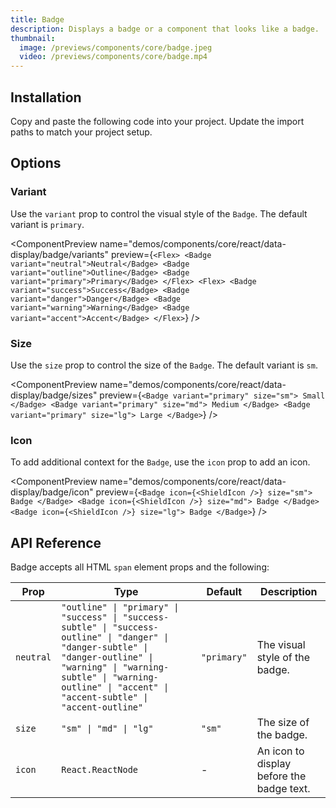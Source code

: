 ```yaml
---
title: Badge
description: Displays a badge or a component that looks like a badge.
thumbnail:
  image: /previews/components/core/badge.jpeg
  video: /previews/components/core/badge.mp4
---
```


<ComponentPreview name="demos/components/core/react/data-display/badge/default" />

## Installation

<Steps>
  <Step>Copy and paste the following code into your project.</Step>
  <ComponentSource name={["components/core/default/react/data-display/badge"]} extension={["tsx"]} />
  <Step>Update the import paths to match your project setup.</Step>
</Steps>

## Options

### Variant

Use the `variant` prop to control the visual style of the `Badge`. The default variant is `primary`.

<ComponentPreview
  name="demos/components/core/react/data-display/badge/variants"
  preview={`<Flex>
  <Badge variant="neutral">Neutral</Badge>
  <Badge variant="outline">Outline</Badge>
  <Badge variant="primary">Primary</Badge>
</Flex>
<Flex>
  <Badge variant="success">Success</Badge>
  <Badge variant="danger">Danger</Badge>
  <Badge variant="warning">Warning</Badge>
  <Badge variant="accent">Accent</Badge>
</Flex>`}
/>

### Size

Use the `size` prop to control the size of the `Badge`. The default variant is `sm`.

<ComponentPreview
  name="demos/components/core/react/data-display/badge/sizes"
  preview={`<Badge variant="primary" size="sm">
  Small
</Badge>
<Badge variant="primary" size="md">
  Medium
</Badge>
<Badge variant="primary" size="lg">
  Large
</Badge>`}
/>

### Icon

To add additional context for the `Badge`, use the `icon` prop to add an icon.

<ComponentPreview
  name="demos/components/core/react/data-display/badge/icon"
  preview={`<Badge icon={<ShieldIcon />} size="sm">
  Badge
</Badge>
<Badge icon={<ShieldIcon />} size="md">
  Badge
</Badge>
<Badge icon={<ShieldIcon />} size="lg">
  Badge
</Badge>`}
/>

## API Reference

Badge accepts all HTML `span` element props and the following:

| Prop      | Type                                                                                                                                                                                                                                       | Default     | Description                               |
| --------- | ------------------------------------------------------------------------------------------------------------------------------------------------------------------------------------------------------------------------------------------ | ----------- | ----------------------------------------- |
| `neutral` | `"outline" \| "primary" \| "success" \| "success-subtle" \| "success-outline" \| "danger" \| "danger-subtle" \| "danger-outline" \| "warning" \| "warning-subtle" \| "warning-outline" \| "accent" \| "accent-subtle" \| "accent-outline"` | `"primary"` | The visual style of the badge.            |
| `size`    | `"sm" \| "md" \| "lg"`                                                                                                                                                                                                                     | `"sm"`      | The size of the badge.                    |
| `icon`    | `React.ReactNode`                                                                                                                                                                                                                          | -           | An icon to display before the badge text. |